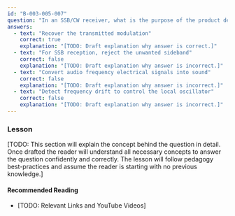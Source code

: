 ```yaml
---
id: "B-003-005-007"
question: "In an SSB/CW receiver, what is the purpose of the product detector?"
answers:
  - text: "Recover the transmitted modulation"
    correct: true
    explanation: "[TODO: Draft explanation why answer is correct.]"
  - text: "For SSB reception, reject the unwanted sideband"
    correct: false
    explanation: "[TODO: Draft explanation why answer is incorrect.]"
  - text: "Convert audio frequency electrical signals into sound"
    correct: false
    explanation: "[TODO: Draft explanation why answer is incorrect.]"
  - text: "Detect frequency drift to control the local oscillator"
    correct: false
    explanation: "[TODO: Draft explanation why answer is incorrect.]"
---
```


### Lesson

[TODO: This section will explain the concept behind the question in detail. Once drafted the reader will understand all necessary concepts to answer the question confidently and correctly. The lesson will follow pedagogy best-practices and assume the reader is starting with no previous knowledge.]

#### Recommended Reading

- [TODO: Relevant Links and YouTube Videos]
